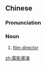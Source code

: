 {{also|电影导演}}
==Chinese==
{{zh-forms|s=电影导演|type=22}}

===Pronunciation===
{{zh-pron
|m=diànyǐng dǎoyǎn
|c=din6 jing2 dou6 jin2
|cat=n
}}

===Noun===
{{zh-noun}}

# [[film director]]

{{zh-cat|Occupations}}

[[zh:電影導演]]